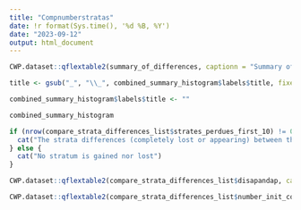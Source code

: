 ```yaml
---
title: "Compnumberstratas"
date: !r format(Sys.time(), '%d %B, %Y')
date: "2023-09-12"
output: html_document
---
```


```r

CWP.dataset::qflextable2(summary_of_differences, captionn = "Summary of the difference between the two datasets", columns_to_color = c("Difference"), save_folder = "Summary", interactive_plot = FALSE)

```

```r

title <- gsub("_", "\\_", combined_summary_histogram$labels$title, fixed = TRUE)

combined_summary_histogram$labels$title <- ""

```


```r

combined_summary_histogram

```

```r

if (nrow(compare_strata_differences_list$strates_perdues_first_10) != 0) {
  cat("The strata differences (completely lost or appearing) between the first one and the second one (representing ", round(compare_strata_differences_list$pourcentage_strates_perdues), " % of the total number of strata) are :")
} else {
  cat("No stratum is gained nor lost")
}
```

```r

CWP.dataset::qflextable2(compare_strata_differences_list$disapandap, captionn = compare_strata_differences_list$title, columns_to_color = c("Difference in millions"), grouped_data = c("Dimension", "measurement_unit", "Loss / Gain"), save_folder = "Diffstratas", fig.pathinside = fig.path, interactive_plot = FALSE)

```

```r

CWP.dataset::qflextable2(compare_strata_differences_list$number_init_column_final_column, captionn = "Comparison of number of stratas between the two datasets", columns_to_color = c("Difference"), save_folder = "Diffstratas", fig.pathinside = fig.path, interactive_plot = FALSE)

```

